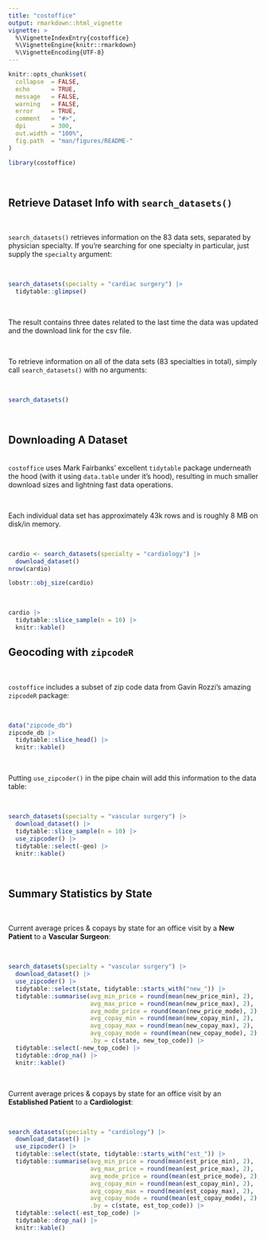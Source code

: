 ```yaml
---
title: "costoffice"
output: rmarkdown::html_vignette
vignette: >
  %\VignetteIndexEntry{costoffice}
  %\VignetteEngine{knitr::rmarkdown}
  %\VignetteEncoding{UTF-8}
---
```


```r
knitr::opts_chunk$set(
  collapse  = FALSE,
  echo      = TRUE,
  message   = FALSE, 
  warning   = FALSE,
  error     = TRUE,
  comment   = "#>",
  dpi       = 300, 
  out.width = "100%",
  fig.path  = "man/figures/README-"
)
```

```r
library(costoffice)
```

<br>

## Retrieve Dataset Info with `search_datasets()`

<br>

`search_datasets()` retrieves information on the 83 data sets, separated by physician specialty. If you're searching for one specialty in particular, just supply the `specialty` argument:

<br>

```r
search_datasets(specialty = "cardiac surgery") |> 
  tidytable::glimpse()
```

<br>

The result contains three dates related to the last time the data was updated and the download link for the csv file.

<br>

To retrieve information on all of the data sets (83 specialties in total), 
simply call `search_datasets()` with no arguments:

<br>

```r
search_datasets()
```

<br>

## Downloading A Dataset

<br>
`costoffice` uses Mark Fairbanks' excellent `tidytable` package underneath the hood (with it using `data.table` under it's hood), resulting in much smaller download sizes and lightning fast data operations.

<br>

Each individual data set has approximately 43k rows and is roughly 8 MB on disk/in memory.

<br>

```r
cardio <- search_datasets(specialty = "cardiology") |> 
  download_dataset()
nrow(cardio)
```


```r
lobstr::obj_size(cardio)
```


<br>


```r
cardio |> 
  tidytable::slice_sample(n = 10) |> 
  knitr::kable()
```



## Geocoding with `zipcodeR`

<br>

`costoffice` includes a subset of zip code data from Gavin Rozzi's amazing `zipcodeR` package:

<br>

```r
data("zipcode_db")
zipcode_db |> 
  tidytable::slice_head() |> 
  knitr::kable()
```

<br>

Putting `use_zipcoder()` in the pipe chain will add this information to the data table:

<br>


```r
search_datasets(specialty = "vascular surgery") |> 
  download_dataset() |> 
  tidytable::slice_sample(n = 10) |> 
  use_zipcoder() |> 
  tidytable::select(-geo) |> 
  knitr::kable()
```


<br>

## Summary Statistics by State

<br>

Current average prices & copays by state for an office visit by a **New Patient** to a **Vascular Surgeon**:

<br>

```r
search_datasets(specialty = "vascular surgery") |> 
  download_dataset() |> 
  use_zipcoder() |> 
  tidytable::select(state, tidytable::starts_with("new_")) |> 
  tidytable::summarise(avg_min_price = round(mean(new_price_min), 2),
                       avg_max_price = round(mean(new_price_max), 2),
                       avg_mode_price = round(mean(new_price_mode), 2),
                       avg_copay_min = round(mean(new_copay_min), 2),
                       avg_copay_max = round(mean(new_copay_max), 2),
                       avg_copay_mode = round(mean(new_copay_mode), 2),
                       .by = c(state, new_top_code)) |> 
  tidytable::select(-new_top_code) |> 
  tidytable::drop_na() |> 
  knitr::kable()
```


<br>

Current average prices & copays by state for an office visit by an **Established Patient** to a **Cardiologist**:

<br>

```r
search_datasets(specialty = "cardiology") |> 
  download_dataset() |> 
  use_zipcoder() |> 
  tidytable::select(state, tidytable::starts_with("est_")) |> 
  tidytable::summarise(avg_min_price = round(mean(est_price_min), 2),
                       avg_max_price = round(mean(est_price_max), 2),
                       avg_mode_price = round(mean(est_price_mode), 2),
                       avg_copay_min = round(mean(est_copay_min), 2),
                       avg_copay_max = round(mean(est_copay_max), 2),
                       avg_copay_mode = round(mean(est_copay_mode), 2),
                       .by = c(state, est_top_code)) |> 
  tidytable::select(-est_top_code) |> 
  tidytable::drop_na() |> 
  knitr::kable()
```


<br>
